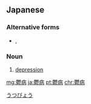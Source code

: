==Japanese==
{{ja-kanjitab|うつ|びょう|yomi=o}}

===Alternative forms===
* {{ja-r|うつ病|うつびょう}}, {{ja-r|欝病|うつびょう}}

===Noun===
{{ja-noun|うつびょう}}

# [[depression]]

[[Category:ja:Diseases|うつびょう]]

[[mg:鬱病]]
[[ja:鬱病]]
[[pt:鬱病]]
[[chr:鬱病]]